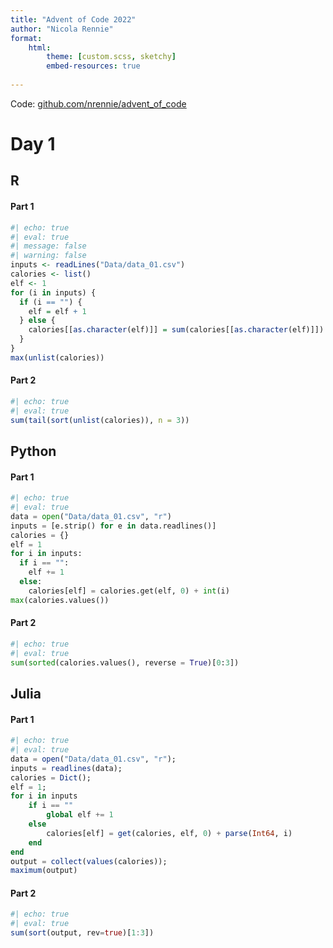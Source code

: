 ```yaml
---
title: "Advent of Code 2022"
author: "Nicola Rennie"
format:
    html:
        theme: [custom.scss, sketchy]
        embed-resources: true
        
---
```


Code: [github.com/nrennie/advent_of_code](https://github.com/nrennie/advent_of_code)

# Day 1

## R

#### Part 1
```r
#| echo: true
#| eval: true
#| message: false
#| warning: false
inputs <- readLines("Data/data_01.csv")
calories <- list()
elf <- 1
for (i in inputs) {
  if (i == "") {
    elf = elf + 1
  } else {
    calories[[as.character(elf)]] = sum(calories[[as.character(elf)]]) + as.numeric(i)
  }
}
max(unlist(calories))
```

#### Part 2
```r
#| echo: true
#| eval: true
sum(tail(sort(unlist(calories)), n = 3))
```

## Python

#### Part 1
```python
#| echo: true
#| eval: true
data = open("Data/data_01.csv", "r")
inputs = [e.strip() for e in data.readlines()]
calories = {}
elf = 1
for i in inputs:
  if i == "":
    elf += 1
  else:
    calories[elf] = calories.get(elf, 0) + int(i)
max(calories.values())
```

#### Part 2
```python
#| echo: true
#| eval: true
sum(sorted(calories.values(), reverse = True)[0:3])
```

## Julia

#### Part 1
```julia
#| echo: true
#| eval: true
data = open("Data/data_01.csv", "r");
inputs = readlines(data);
calories = Dict();
elf = 1;
for i in inputs
    if i == ""
        global elf += 1
    else
        calories[elf] = get(calories, elf, 0) + parse(Int64, i)
    end 
end
output = collect(values(calories));
maximum(output)
```

#### Part 2
```julia
#| echo: true
#| eval: true
sum(sort(output, rev=true)[1:3])
```
